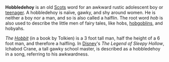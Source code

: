 {{move to wiktionary}}
'''Hobbledehoy''' is an old [[Scots]] word for an awkward rustic adolescent boy or [[teenager]]. A hobbledehoy is naïve, gawky, and shy around women. He is neither a boy nor a man, and so is also called a halflin. The root word ''hob'' is also used to describe the little men of fairy tales, like hobs, [[hobgoblin]]s, and hobyahs. 

''The [[Hobbit]]'' (in a book by Tolkien) is a 3 foot tall man, half the height of a 6 foot man, and therefore a halfling. In [[Walt Disney Pictures|Disney]]'s ''The Legend of Sleepy Hollow'', Ichabod Crane, a tall gawky school master, is described as a hobbledehoy in a song, referring to his awkwardness.

{{vocab-stub}}